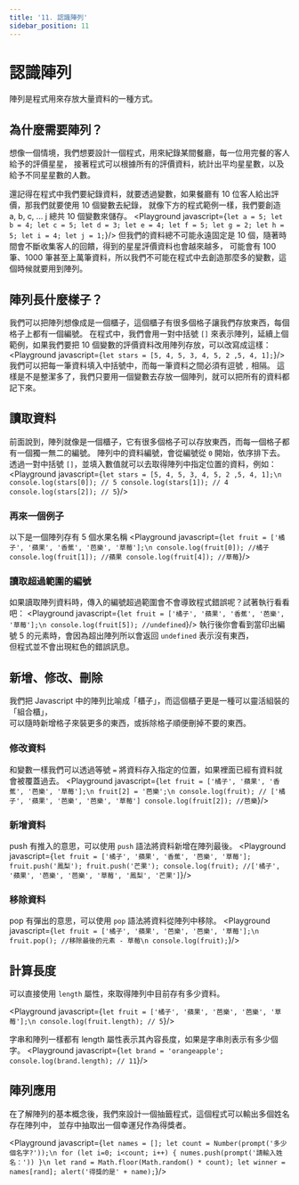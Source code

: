 ```yaml
---
title: '11. 認識陣列'
sidebar_position: 11
---
```


# 認識陣列
陣列是程式用來存放大量資料的一種方式。

## 為什麼需要陣列？
想像一個情境，我們想要設計一個程式，用來紀錄某間餐廳，每一位用完餐的客人給予的評價星星，
接著程式可以根據所有的評價資料，統計出平均星星數，以及給予不同星星數的人數。

還記得在程式中我們要紀錄資料，就要透過變數，如果餐廳有 10 位客人給出評價，那我們就要使用 10 個變數去紀錄，
就像下方的程式範例一樣，我們要創造 a, b, c, ... j 總共 10 個變數來儲存。
<Playground javascript={`
let a = 5;
let b = 4;
let c = 5;
let d = 3;
let e = 4;
let f = 5;
let g = 2;
let h = 5;
let i = 4;
let j = 1;
`}/>
但我們的資料總不可能永遠固定是 10 個，隨著時間會不斷收集客人的回饋，得到的星星評價資料也會越來越多，
可能會有 100 筆、1000 筆甚至上萬筆資料，所以我們不可能在程式中去創造那麼多的變數，這個時候就要用到陣列。

## 陣列長什麼樣子？
我們可以把陣列想像成是一個櫃子，這個櫃子有很多個格子讓我們存放東西，每個格子上都有一個編號。
在程式中，我們會用一對中括號 `[]` 來表示陣列，延續上個範例，如果我們要把 10 個變數的評價資料改用陣列存放，可以改寫成這樣：
<Playground javascript={`
let stars = [5, 4, 5, 3, 4, 5, 2 ,5, 4, 1];
`}/>
我們可以把每一筆資料填入中括號中，而每一筆資料之間必須有逗號 `,` 相隔。
這樣是不是整潔多了，我們只要用一個變數去存放一個陣列，就可以把所有的資料都記下來。

## 讀取資料
前面說到，陣列就像是一個櫃子，它有很多個格子可以存放東西，而每一個格子都有一個獨一無二的編號。
陣列中的資料編號，會從編號從 `0` 開始，依序排下去。
透過一對中括號 `[]`，並填入數值就可以去取得陣列中指定位置的資料，例如：
<Playground javascript={`
let stars = [5, 4, 5, 3, 4, 5, 2 ,5, 4, 1];\n
console.log(stars[0]); // 5
console.log(stars[1]); // 4
console.log(stars[2]); // 5
`}/>

### 再來一個例子
以下是一個陣列存有 5 個水果名稱
<Playground javascript={`
let fruit = ['橘子', '蘋果', '香蕉', '芭樂', '草莓'];\n
console.log(fruit[0]); //橘子
console.log(fruit[1]); //蘋果
console.log(fruit[4]); //草莓
`}/>

### 讀取超過範圍的編號
如果讀取陣列資料時，傳入的編號超過範圍會不會導致程式錯誤呢？試著執行看看吧：
<Playground javascript={`
let fruit = ['橘子', '蘋果', '香蕉', '芭樂', '草莓'];\n
console.log(fruit[5]); //undefined
`}/>
執行後你會看到當印出編號 5 的元素時，會因為超出陣列所以會返回 `undefined` 表示沒有東西，<br/>
但程式並不會出現紅色的錯誤訊息。

## 新增、修改、刪除
我們把 Javascript 中的陣列比喻成「櫃子」，而這個櫃子更是一種可以靈活組裝的「組合櫃」，<br/>
可以隨時新增格子來裝更多的東西，或拆除格子順便刪掉不要的東西。

### 修改資料
和變數一樣我們可以透過等號 `=` 將資料存入指定的位置，如果裡面已經有資料就會被覆蓋過去。
<Playground javascript={`
let fruit = ['橘子', '蘋果', '香蕉', '芭樂', '草莓'];\n
fruit[2] = '芭樂';\n
console.log(fruit); // ['橘子', '蘋果', '芭樂', '芭樂', '草莓']
console.log(fruit[2]); //芭樂
`}/>

### 新增資料
push 有推入的意思，可以使用 `push` 語法將資料新增在陣列最後。
<Playground javascript={`
let fruit = ['橘子', '蘋果', '香蕉', '芭樂', '草莓'];
fruit.push('鳳梨');
fruit.push('芒果');
console.log(fruit); //['橘子', '蘋果', '芭樂', '芭樂', '草莓', '鳳梨', '芒果']
`}/>

### 移除資料
pop 有彈出的意思，可以使用 `pop` 語法將資料從陣列中移除。
<Playground javascript={`
let fruit = ['橘子', '蘋果', '芭樂', '芭樂', '草莓'];\n
fruit.pop(); //移除最後的元素 - 草莓\n
console.log(fruit);
`}/>

## 計算長度
可以直接使用 `length` 屬性，來取得陣列中目前存有多少資料。

<Playground javascript={`
let fruit = ['橘子', '蘋果', '芭樂', '芭樂', '草莓'];\n
console.log(fruit.length); // 5
`}/>

字串和陣列一樣都有 length 屬性表示其內容長度，如果是字串則表示有多少個字。
<Playground javascript={`
let brand = 'orangeapple';
console.log(brand.length); // 11
`}/>

## 陣列應用
在了解陣列的基本概念後，我們來設計一個抽籤程式，這個程式可以輸出多個姓名存在陣列中，
並存中抽取出一個幸運兒作為得獎者。

<Playground javascript={`
let names = [];
let count = Number(prompt('多少個名字?'));\n
for (let i=0; i<count; i++) {
  numes.push(prompt('請輸入姓名：'))
}\n
let rand = Math.floor(Math.random() * count);
let winner = names[rand];
alert('得獎的是' + name);
`}/>